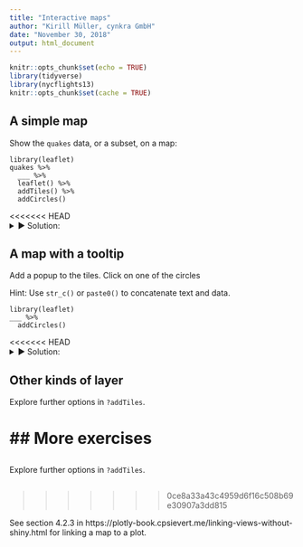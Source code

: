 ```yaml
---
title: "Interactive maps"
author: "Kirill Müller, cynkra GmbH"
date: "November 30, 2018"
output: html_document
---
```


```r
knitr::opts_chunk$set(echo = TRUE)
library(tidyverse)
library(nycflights13)
knitr::opts_chunk$set(cache = TRUE)
```

## A simple map

Show the `quakes` data, or a subset, on a map:

```
library(leaflet)
quakes %>% 
  ___ %>% 
  leaflet() %>% 
  addTiles() %>% 
  addCircles()
```

<<<<<<< HEAD
<details>
<summary>&#x25BA; Solution:</summary>
=======
>>>>>>> 0ce8a33a43c4959d6f16c508b69e30907a3dd815
```r
library(leaflet)
quakes %>% 
  head(50) %>% 
  leaflet() %>% 
  addTiles() %>% 
  addCircles()
```
</details>

## A map with a tooltip

Add a popup to the tiles. Click on one of the circles

Hint: Use `str_c()` or `paste0()` to concatenate text and data.
    
```
library(leaflet)
___ %>% 
  addCircles()
```

<<<<<<< HEAD
<details>
<summary>&#x25BA; Solution:</summary>
=======
>>>>>>> 0ce8a33a43c4959d6f16c508b69e30907a3dd815
```r
library(leaflet)
quakes %>% 
  head(50) %>% 
  leaflet() %>% 
  addTiles() %>% 
  addCircles(popup = ~str_c("Magnitude: ", mag))
```
<<<<<<< HEAD
</details>

## Other kinds of layer

Explore further options in `?addTiles`.

## More exercises
=======

##

Explore further options in `?addTiles`.

##
>>>>>>> 0ce8a33a43c4959d6f16c508b69e30907a3dd815

See section 4.2.3 in https://plotly-book.cpsievert.me/linking-views-without-shiny.html for linking a map to a plot.
